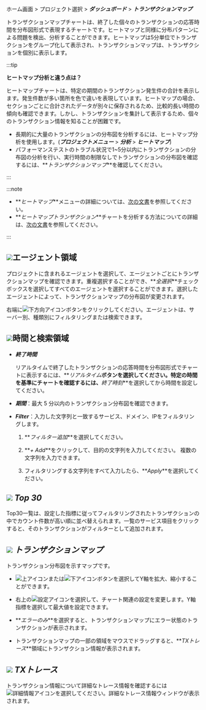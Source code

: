 ホーム画面 > プロジェクト選択 > **_ダッシュボード_** > **_トランザクションマップ_**

トランザクションマップチャートは、終了した個々のトランザクションの応答時間を分布図形式で表現するチャートです。ヒートマップと同様に分布パターンによる問題を検出、分析することができます。ヒートマップは5分単位でトランザクションをグループ化して表示され、トランザクションマップは、トランザクションを個別に表示します。

:::tip 

**ヒートマップ分析と違う点は？**

ヒートマップチャートは、特定の期間のトランザクション発生件の合計を表示します。発生件数が多い箇所を色で違いを表現しています。ヒートマップの場合、セクションごとに合計されたデータが別々に保存されるため、比較的長い時間の傾向も確認できます。しかし、トランザクションを集計して表示するため、個々のトランザクション情報を知ることが困難です。

-   長期的に大量のトランザクションの分布図を分析するには、ヒートマップ分析を使用します。(**_プロジェクトメニュー_** > **_分析_** > **_ヒートマップ_**)
-   パフォーマンステストのトラブル状況で1~5分以内にトランザクションの分布図の分析を行い、実行時間の制限なしでトランザクションの分布図を確認するには、**_トランザクションマップ_**を確認してください。

:::

:::note

-   **_ヒートマップ_**メニューの詳細については、[次の文書](trs-view)を参照してください。 
-   **_ヒートマップトランザクション_**チャートを分析する方法についての詳細は、[次の文書](../best-practice-guides/about-apm-hitmap-class)を参照してください。

:::

<ImgLang img='dashboard-transaction-map.png' desc='トランザクションマップ' />

## ![](/img/number-01.png)エージェント領域

プロジェクトに含まれるエージェントを選択して、エージェントごとにトランザクションマップを確認できます。重複選択することができ、**_全選択_**チェックボックスを選択してすべてのエージェントを選択することができます。選択したエージェントによって、トランザクションマップの分布図が変更されます。

右端に![下方向アイコン](/img/down-arrow.svg)ボタンをクリックしてください。エージェントは、サーバー別、種類別にフィルタリングまたは検索できます。

## ![](/img/number-02.png)時間と検索領域

-   **_終了時間_**

    リアルタイムで終了したトランザクションの応答時間を分布図形式でチャートに表示するには、**_リアルタイム_**ボタンを選択してください。特定の時間を基準にチャートを確認するには、**_終了時刻_**を選択してから時間を設定してください。

-   **_期間_**：最大 5 分以内のトランザクション分布図を確認できます。

-   **_Filter_**：入力した文字列と一致するサービス、ドメイン、IPをフィルタリングします。 

    1.  **_フィルター追加_**を選択してください。

    2.  **_+ Add_**をクリックして、目的の文字列を入力してください。 複数の文字列を入力できます。

        <ImgLang img='transactionmap-filter.png' desc='フィルター追加' />

    3.  フィルタリングする文字列をすべて入力したら、**_Apply_**を選択してください。

## ![](/img/number-03.png) **_Top 30_**

Top30一覧は、設定した指標に従ってフィルタリングされたトランザクションの中でカウント件数が高い順に並べ替えられます。一覧のサービス項目をクリックすると、そのトランザクションがフィルターとして追加されます。

## ![](/img/number-04.png) **_トランザクションマップ_**

トランザクション分布図を示すマップです。 

-   ![上アイコン](/img/up-arrow.svg)または![下アイコン](/img/down-arrow.svg)ボタンを選択してY軸を拡大、縮小することができます。

-   右上の![設定アイコン](/img/ico-setting.svg)を選択して、チャート関連の設定を変更します。Y軸指標を選択して最大値を設定できます。

    <ImgLang img='transaction-map-setting.png' desc='トランザクションマップの設定' />

-   **_エラーのみ_**を選択すると、トランザクションマップにエラー状態のトランザクションが表示されます。

-   トランザクションマップの一部の領域をマウスでドラッグすると、**_TXトレース_**領域にトランザクション情報が表示されます。

## ![](/img/number-05.png) **_TXトレース_**

トランザクション情報について詳細なトレース情報を確認するには![詳細情報アイコン](/img/ico-detail-view.svg)を選択してください。詳細なトレース情報ウィンドウが表示されます。

<Xclude product='php,nodejs,golang'>

<ImgLang img="analysis-tx-table-view-mode.png" desc="테이블 뷰" />

</Xclude>

<InDoc product='php,nodejs,golang'>

<ImgLang img="analysis-tx-table-view-mode-none-actx.png" desc="테이블 뷰" />

</InDoc>

